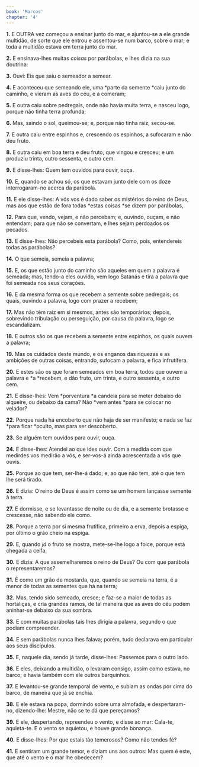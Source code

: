 ```yaml
---
book: 'Marcos'
chapter: '4'
---
```


**1.** E OUTRA vez começou a ensinar junto do mar, e ajuntou-se a ele grande multidão, de sorte que ele entrou e assentou-se num barco, sobre o mar; e toda a multidão estava em terra junto do mar.

**2.** E ensinava-lhes muitas *coisas* por parábolas, e lhes dizia na sua doutrina:

**3.** Ouvi: Eis que saiu o semeador a semear.

**4.** E aconteceu que semeando ele, uma *parte da semente *caiu junto do caminho, e vieram as aves do céu, e a comeram;

**5.** E outra caiu sobre pedregais, onde não havia muita terra, e nasceu logo, porque não tinha terra profunda;

**6.** Mas, saindo o sol, queimou-se; e, porque não tinha raiz, secou-se.

**7.** E outra caiu entre espinhos e, crescendo os espinhos, a sufocaram e não deu fruto.

**8.** E outra caiu em boa terra e deu fruto, que vingou e cresceu; e um produziu trinta, outro sessenta, e outro cem.

**9.** E disse-lhes: Quem tem ouvidos para ouvir, ouça.

**10.** E, quando se achou só, os que estavam junto dele com os doze interrogaram-no acerca da parábola.

**11.** E ele disse-lhes: A vós vos é dado saber os mistérios do reino de Deus, mas aos que estão de fora todas *estas coisas *se dizem por parábolas,

**12.** Para que, vendo, vejam, e não percebam; e, ouvindo, ouçam, e não entendam; para que não se convertam, e lhes sejam perdoados os pecados.

**13.** E disse-lhes: Não percebeis esta parábola? Como, pois, entendereis todas as parábolas?

**14.** O que semeia, semeia a palavra;

**15.** E, os que estão junto do caminho são aqueles em quem a palavra é semeada; mas, tendo-a eles ouvido, vem logo Satanás e tira a palavra que foi semeada nos seus corações.

**16.** E da mesma forma os que recebem a semente sobre pedregais; os quais, ouvindo a palavra, logo com prazer a recebem;

**17.** Mas não têm raiz em si mesmos, antes são temporários; depois, sobrevindo tribulação ou perseguição, por causa da palavra, logo se escandalizam.

**18.** E outros são os que recebem a semente entre espinhos, os quais ouvem a palavra;

**19.** Mas os cuidados deste mundo, e os enganos das riquezas e as ambições de outras coisas, entrando, sufocam a palavra, e fica infrutífera.

**20.** E estes são os que foram semeados em boa terra, todos que ouvem a palavra e *a *recebem, e dão fruto, um trinta, e outro sessenta, e outro cem.

**21.** E disse-lhes: Vem *porventura *a candeia para se meter debaixo do alqueire, ou debaixo da cama? Não *vem antes *para se colocar no velador?

**22.** Porque nada há encoberto que não haja de ser manifesto; e nada se faz *para ficar *oculto, mas para ser descoberto.

**23.** Se alguém tem ouvidos para ouvir, ouça.

**24.** E disse-lhes: Atendei ao que ides ouvir. Com a medida com que medirdes vos medirão a vós, e ser-vos-á ainda acrescentada a vós que ouvis.

**25.** Porque ao que tem, ser-lhe-á dado; e, ao que não tem, até o que tem lhe será tirado.

**26.** E dizia: O reino de Deus é assim como se um homem lançasse semente à terra.

**27.** E dormisse, e se levantasse de noite ou de dia, e a semente brotasse e crescesse, não sabendo ele como.

**28.** Porque a terra por si mesma frutifica, primeiro a erva, depois a espiga, por último o grão cheio na espiga.

**29.** E, quando *já* o fruto se mostra, mete-se-lhe logo a foice, porque está chegada a ceifa.

**30.** E dizia: A que assemelharemos o reino de Deus? Ou com que parábola o representaremos?

**31.** É como um grão de mostarda, que, quando se semeia na terra, é a menor de todas as sementes que há na terra;

**32.** Mas, tendo sido semeado, cresce; e faz-se a maior de todas as hortaliças, e cria grandes ramos, de tal maneira que as aves do céu podem aninhar-se debaixo da sua sombra.

**33.** E com muitas parábolas tais lhes dirigia a palavra, segundo o que podiam compreender.

**34.** E sem parábolas nunca lhes falava; porém, tudo declarava em particular aos seus discípulos.

**35.** E, naquele dia, sendo já tarde, disse-lhes: Passemos para o outro lado.

**36.** E eles, deixando a multidão, o levaram consigo, assim como estava, no barco; e havia também com ele outros barquinhos.

**37.** E levantou-se grande temporal de vento, e subiam as ondas por cima do barco, de maneira que já se enchia.

**38.** E ele estava na popa, dormindo sobre uma almofada, e despertaram-no, dizendo-lhe: Mestre, não se te dá que pereçamos?

**39.** E ele, despertando, repreendeu o vento, e disse ao mar: Cala-te, aquieta-te. E o vento se aquietou, e houve grande bonança.

**40.** E disse-lhes: Por que estais tão temerosos? Como não tendes fé?

**41.** E sentiram um grande temor, e diziam uns aos outros: Mas quem é este, que até o vento e o mar lhe obedecem?